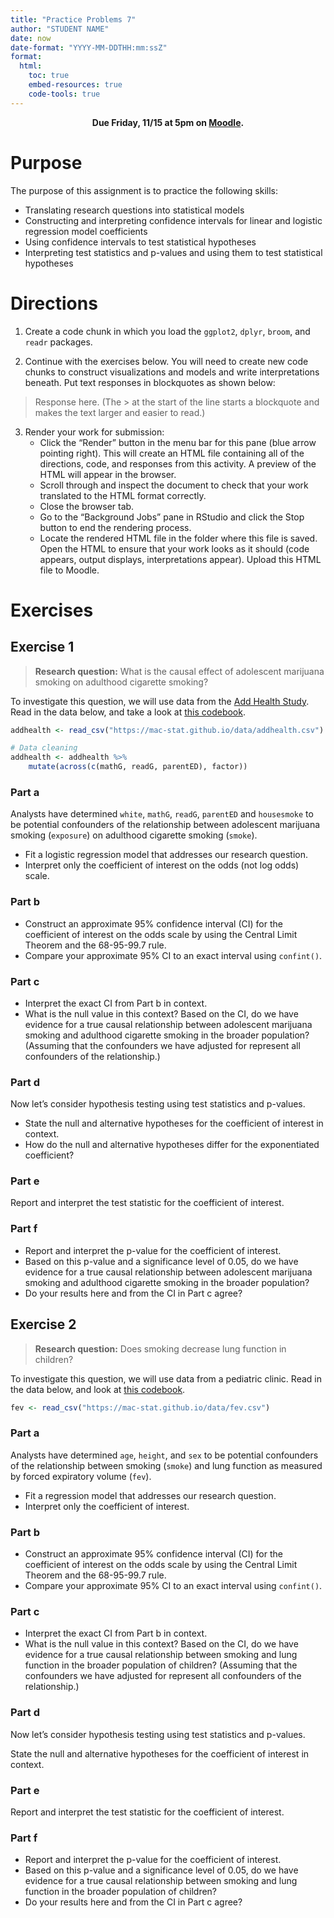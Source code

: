 ```yaml
---
title: "Practice Problems 7"
author: "STUDENT NAME"
date: now
date-format: "YYYY-MM-DDTHH:mm:ssZ"
format:
  html:
    toc: true
    embed-resources: true
    code-tools: true    
---
```


<center>
**Due Friday, 11/15 at 5pm on [Moodle](https://moodle.macalester.edu/mod/assign/view.php?id=145477).**
</center>

# Purpose

The purpose of this assignment is to practice the following skills:

- Translating research questions into statistical models
- Constructing and interpreting confidence intervals for linear and logistic regression model coefficients
- Using confidence intervals to test statistical hypotheses
- Interpreting test statistics and p-values and using them to test statistical hypotheses



# Directions

1. Create a code chunk in which you load the `ggplot2`, `dplyr`, `broom`, and `readr` packages.

2. Continue with the exercises below. You will need to create new code chunks to construct visualizations and models and write interpretations beneath. Put text responses in blockquotes as shown below:

> Response here. (The > at the start of the line starts a blockquote and makes the text larger and easier to read.)

3. Render your work for submission:
    - Click the "Render" button in the menu bar for this pane (blue arrow pointing right). This will create an HTML file containing all of the directions, code, and responses from this activity. A preview of the HTML will appear in the browser.
    - Scroll through and inspect the document to check that your work translated to the HTML format correctly.
    - Close the browser tab.
    - Go to the "Background Jobs" pane in RStudio and click the Stop button to end the rendering process.
    - Locate the rendered HTML file in the folder where this file is saved. Open the HTML to ensure that your work looks as it should (code appears, output displays, interpretations appear). Upload this HTML file to Moodle.





# Exercises

## Exercise 1

> **Research question:** What is the causal effect of adolescent marijuana smoking on adulthood cigarette smoking?

To investigate this question, we will use data from the [Add Health Study](https://addhealth.cpc.unc.edu/). Read in the data below, and take a look at [this codebook](https://mac-stat.github.io/data/addhealth_codebook.html).

```r
addhealth <- read_csv("https://mac-stat.github.io/data/addhealth.csv")

# Data cleaning
addhealth <- addhealth %>% 
    mutate(across(c(mathG, readG, parentED), factor))
```

### Part a

Analysts have determined `white`, `mathG`, `readG`, `parentED` and `housesmoke` to be potential confounders of the relationship between adolescent marijuana smoking (`exposure`) on adulthood cigarette smoking (`smoke`).

- Fit a logistic regression model that addresses our research question.
- Interpret only the coefficient of interest on the odds (not log odds) scale.


### Part b

- Construct an approximate 95% confidence interval (CI) for the coefficient of interest on the odds scale by using the Central Limit Theorem and the 68-95-99.7 rule.
- Compare your approximate 95% CI to an exact interval using `confint()`.

### Part c

- Interpret the exact CI from Part b in context.
- What is the null value in this context? Based on the CI, do we have evidence for a true causal relationship between adolescent marijuana smoking and adulthood cigarette smoking in the broader population? (Assuming that the confounders we have adjusted for represent all confounders of the relationship.)

### Part d

Now let's consider hypothesis testing using test statistics and p-values.

- State the null and alternative hypotheses for the coefficient of interest in context.
- How do the null and alternative hypotheses differ for the exponentiated coefficient?

### Part e

Report and interpret the test statistic for the coefficient of interest.

### Part f

- Report and interpret the p-value for the coefficient of interest.
- Based on this p-value and a significance level of 0.05, do we have evidence for a true causal relationship between adolescent marijuana smoking and adulthood cigarette smoking in the broader population?
- Do your results here and from the CI in Part c agree?


## Exercise 2

> **Research question:** Does smoking decrease lung function in children?

To investigate this question, we will use data from a pediatric clinic. Read in the data below, and look at [this codebook](https://mac-stat.github.io/data/fev_codebook.html).

```r
fev <- read_csv("https://mac-stat.github.io/data/fev.csv")
```

### Part a

Analysts have determined `age`, `height`, and `sex` to be potential confounders of the relationship between smoking (`smoke`) and lung function as measured by forced expiratory volume (`fev`).

- Fit a regression model that addresses our research question.
- Interpret only the coefficient of interest.


### Part b

- Construct an approximate 95% confidence interval (CI) for the coefficient of interest on the odds scale by using the Central Limit Theorem and the 68-95-99.7 rule.
- Compare your approximate 95% CI to an exact interval using `confint()`.

### Part c

- Interpret the exact CI from Part b in context.
- What is the null value in this context? Based on the CI, do we have evidence for a true causal relationship between smoking and lung function in the broader population of children? (Assuming that the confounders we have adjusted for represent all confounders of the relationship.)

### Part d

Now let's consider hypothesis testing using test statistics and p-values.

State the null and alternative hypotheses for the coefficient of interest in context.

### Part e

Report and interpret the test statistic for the coefficient of interest.

### Part f

- Report and interpret the p-value for the coefficient of interest.
- Based on this p-value and a significance level of 0.05, do we have evidence for a true causal relationship between smoking and lung function in the broader population of children?
- Do your results here and from the CI in Part c agree?
